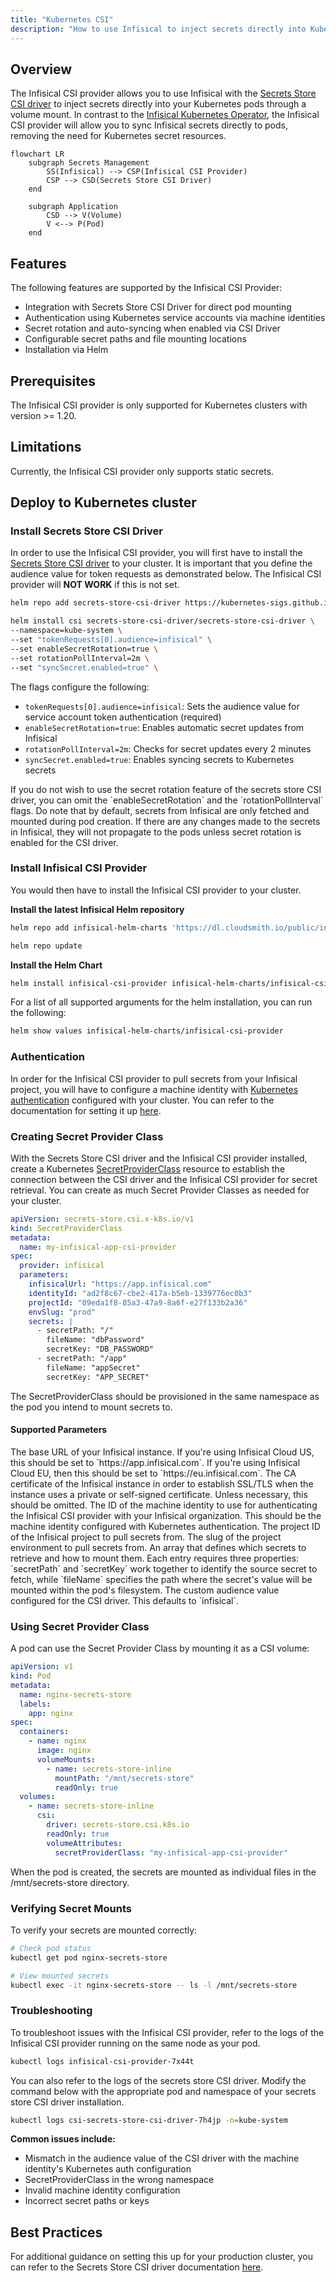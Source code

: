 ```yaml
---
title: "Kubernetes CSI"
description: "How to use Infisical to inject secrets directly into Kubernetes pods."
---
```


## Overview

The Infisical CSI provider allows you to use Infisical with the [Secrets Store CSI driver](https://secrets-store-csi-driver.sigs.k8s.io) to inject secrets directly into your Kubernetes pods through a volume mount.
In contrast to the [Infisical Kubernetes Operator](https://infisical.com/docs/integrations/platforms/kubernetes), the Infisical CSI provider will allow you to sync Infisical secrets directly to pods, removing the need for Kubernetes secret resources.

```mermaid
flowchart LR
    subgraph Secrets Management
        SS(Infisical) --> CSP(Infisical CSI Provider)
        CSP --> CSD(Secrets Store CSI Driver)
    end

    subgraph Application
        CSD --> V(Volume)
        V <--> P(Pod)
    end

```

## Features

The following features are supported by the Infisical CSI Provider:

- Integration with Secrets Store CSI Driver for direct pod mounting
- Authentication using Kubernetes service accounts via machine identities
- Secret rotation and auto-syncing when enabled via CSI Driver
- Configurable secret paths and file mounting locations
- Installation via Helm

## Prerequisites

The Infisical CSI provider is only supported for Kubernetes clusters with version >= 1.20.

## Limitations

Currently, the Infisical CSI provider only supports static secrets.

## Deploy to Kubernetes cluster

### Install Secrets Store CSI Driver

In order to use the Infisical CSI provider, you will first have to install the [Secrets Store CSI driver](https://secrets-store-csi-driver.sigs.k8s.io/getting-started/installation) to your cluster. It is important that you define
the audience value for token requests as demonstrated below. The Infisical CSI provider will **NOT WORK** if this is not set.

```bash
helm repo add secrets-store-csi-driver https://kubernetes-sigs.github.io/secrets-store-csi-driver/charts
```

```bash
helm install csi secrets-store-csi-driver/secrets-store-csi-driver \
--namespace=kube-system \
--set "tokenRequests[0].audience=infisical" \
--set enableSecretRotation=true \
--set rotationPollInterval=2m \
--set "syncSecret.enabled=true" \
```

The flags configure the following:

- `tokenRequests[0].audience=infisical`: Sets the audience value for service account token authentication (required)
- `enableSecretRotation=true`: Enables automatic secret updates from Infisical
- `rotationPollInterval=2m`: Checks for secret updates every 2 minutes
- `syncSecret.enabled=true`: Enables syncing secrets to Kubernetes secrets

<Info>
  If you do not wish to use the secret rotation feature of the secrets store CSI
  driver, you can omit the `enableSecretRotation` and the `rotationPollInterval`
  flags. Do note that by default, secrets from Infisical are only fetched and
  mounted during pod creation. If there are any changes made to the secrets in
  Infisical, they will not propagate to the pods unless secret rotation is
  enabled for the CSI driver.
</Info>

### Install Infisical CSI Provider

You would then have to install the Infisical CSI provider to your cluster.

**Install the latest Infisical Helm repository**

```bash
helm repo add infisical-helm-charts 'https://dl.cloudsmith.io/public/infisical/helm-charts/helm/charts/'

helm repo update
```

**Install the Helm Chart**

```bash
helm install infisical-csi-provider infisical-helm-charts/infisical-csi-provider
```

For a list of all supported arguments for the helm installation, you can run the following:

```bash
helm show values infisical-helm-charts/infisical-csi-provider
```

### Authentication

In order for the Infisical CSI provider to pull secrets from your Infisical project, you will have to configure
a machine identity with [Kubernetes authentication](https://infisical.com/docs/documentation/platform/identities/kubernetes-auth) configured with your cluster.
You can refer to the documentation for setting it up [here](https://infisical.com/docs/documentation/platform/identities/kubernetes-auth#guide).

### Creating Secret Provider Class

With the Secrets Store CSI driver and the Infisical CSI provider installed, create a Kubernetes [SecretProviderClass](https://secrets-store-csi-driver.sigs.k8s.io/concepts.html#secretproviderclass) resource to establish
the connection between the CSI driver and the Infisical CSI provider for secret retrieval. You can create as much Secret Provider Classes as needed for your cluster.

```yaml
apiVersion: secrets-store.csi.x-k8s.io/v1
kind: SecretProviderClass
metadata:
  name: my-infisical-app-csi-provider
spec:
  provider: infisical
  parameters:
    infisicalUrl: "https://app.infisical.com"
    identityId: "ad2f8c67-cbe2-417a-b5eb-1339776ec0b3"
    projectId: "09eda1f8-85a3-47a9-8a6f-e27f133b2a36"
    envSlug: "prod"
    secrets: |
      - secretPath: "/"
        fileName: "dbPassword"
        secretKey: "DB_PASSWORD"
      - secretPath: "/app"
        fileName: "appSecret"
        secretKey: "APP_SECRET"
```

<Note>
  The SecretProviderClass should be provisioned in the same namespace as the pod
  you intend to mount secrets to.
</Note>

#### Supported Parameters

<Accordion title="infisicalUrl">
  The base URL of your Infisical instance. If you're using Infisical Cloud US,
  this should be set to `https://app.infisical.com`. If you're using Infisical
  Cloud EU, then this should be set to `https://eu.infisical.com`.
</Accordion>

<Accordion title="caCertificate">
  The CA certificate of the Infisical instance in order to establish SSL/TLS
  when the instance uses a private or self-signed certificate. Unless necessary,
  this should be omitted.
</Accordion>

<Accordion title="identityId">
  The ID of the machine identity to use for authenticating the Infisical CSI
  provider with your Infisical organization. This should be the machine identity
  configured with Kubernetes authentication.
</Accordion>

<Accordion title="projectId">
  The project ID of the Infisical project to pull secrets from.
</Accordion>

<Accordion title="envSlug">
  The slug of the project environment to pull secrets from.
</Accordion>

<Accordion title="secrets">
  An array that defines which secrets to retrieve and how to mount them. Each
  entry requires three properties: `secretPath` and `secretKey` work together to
  identify the source secret to fetch, while `fileName` specifies the path where
  the secret's value will be mounted within the pod's filesystem.
</Accordion>

<Accordion title="audience">
  The custom audience value configured for the CSI driver. This defaults to
  `infisical`.
</Accordion>

### Using Secret Provider Class

A pod can use the Secret Provider Class by mounting it as a CSI volume:

```yaml
apiVersion: v1
kind: Pod
metadata:
  name: nginx-secrets-store
  labels:
    app: nginx
spec:
  containers:
    - name: nginx
      image: nginx
      volumeMounts:
        - name: secrets-store-inline
          mountPath: "/mnt/secrets-store"
          readOnly: true
  volumes:
    - name: secrets-store-inline
      csi:
        driver: secrets-store.csi.k8s.io
        readOnly: true
        volumeAttributes:
          secretProviderClass: "my-infisical-app-csi-provider"
```

When the pod is created, the secrets are mounted as individual files in the /mnt/secrets-store directory.

### Verifying Secret Mounts

To verify your secrets are mounted correctly:

```bash
# Check pod status
kubectl get pod nginx-secrets-store

# View mounted secrets
kubectl exec -it nginx-secrets-store -- ls -l /mnt/secrets-store
```

### Troubleshooting

To troubleshoot issues with the Infisical CSI provider, refer to the logs of the Infisical CSI provider running on the same node as your pod.

```bash
kubectl logs infisical-csi-provider-7x44t
```

You can also refer to the logs of the secrets store CSI driver. Modify the command below with the appropriate pod and namespace of your secrets store CSI driver installation.

```bash
kubectl logs csi-secrets-store-csi-driver-7h4jp -n=kube-system
```

**Common issues include:**

- Mismatch in the audience value of the CSI driver with the machine identity's Kubernetes auth configuration
- SecretProviderClass in the wrong namespace
- Invalid machine identity configuration
- Incorrect secret paths or keys

## Best Practices

For additional guidance on setting this up for your production cluster, you can refer to the Secrets Store CSI driver documentation [here](https://secrets-store-csi-driver.sigs.k8s.io/topics/best-practices).
